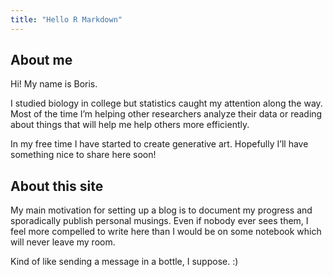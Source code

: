 ```yaml
---
title: "Hello R Markdown"
---
```


## About me

Hi! My name is Boris.

I studied biology in college but statistics caught my attention along the way. Most of the time I'm helping other researchers analyze their data or reading about things that will help me help others more efficiently.

In my free time I have started to create generative art. Hopefully I'll have something nice to share here soon!

## About this site

My main motivation for setting up a blog is to document my progress and sporadically publish personal musings. Even if nobody ever sees them, I feel more compelled to write here than I would be on some notebook which will never leave my room.

Kind of like sending a message in a bottle, I suppose. :)